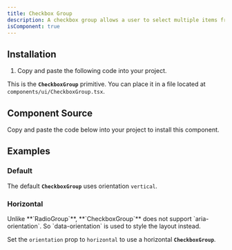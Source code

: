 ```yaml
---
title: Checkbox Group
description: A checkbox group allows a user to select multiple items from a list of options.
isComponent: true
---
```


## Installation

1. Copy and paste the following code into your project.

This is the **`CheckboxGroup`** primitive. You can place it in a file located at `components/ui/CheckboxGroup.tsx`.

## Component Source

Copy and paste the code below into your project to install this component.

<ComponentSource src="../../packages/ui/src/CheckboxGroup.tsx" />

## Examples

### Default

The default **`CheckboxGroup`** uses orientation `vertical`.

<ComponentExample name="CheckboxGroup" story="default" />

### Horizontal

<Callout type="warning">
  Unlike **`RadioGroup`**, **`CheckboxGroup`** does not support
  `aria-orientation`. So `data-orientation` is used to style the layout instead.
</Callout>

Set the `orientation` prop to `horizontal` to use a horizontal **`CheckboxGroup`**.

<ComponentExample name="CheckboxGroup" story="horizontal" />
